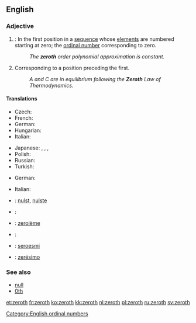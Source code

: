 {{wikipedia}}
==English==
{{ordinalbox|en||0th|1st||first|card=zero}}

===Adjective===
{{en-adj|-}}

# {{mathematics}}: In the first position in a [[sequence]] whose [[element]]s are numbered starting at zero; the [[ordinal number]] corresponding to zero.
#: ''The '''zeroth''' order polynomial approximation is constant.''
# Corresponding to a position preceding the first.
#: ''A and C are in equilibrium following the '''Zeroth''' Law of Thermodynamics.''

====Translations====
{{trans-top|ordinal number corresponding to zero}}
* Czech: {{t-|cs|nultý|m}}
* French: {{t+|fr|zérotième}}
* German: {{t|de|nullte}}
* Hungarian: {{t+|hu|nulladik}}
* Italian: {{t-|it|zeresimo}}
{{trans-mid}}
* Japanese: {{t|ja|第零|tr=dairei|sc=Jpan}}, {{t|ja|第ゼロ|tr=daizero|sc=Jpan}}, {{t|ja|零番目|tr=reiban-me|sc=Jpan}}, {{t|ja|ゼロ番目|tr=zeroban-me|sc=Jpan}}
* Polish: {{t+|pl|zerowy|m}}
* Russian: {{t+|ru|нулевой|tr=nul'evój}}
* Turkish: {{t|tr|sıfırıncı}}
{{trans-bottom}}

{{trans-top|corresponding to a position preceding the first}}
* German: {{t|de|nullte}}
{{trans-mid}}
* Italian: {{t-|it|zeresimo}}
{{trans-bottom}}

{{checktrans-top}}
* {{ttbc|nl}}: [[nulst]], [[nulste]]
* {{ttbc|eo}}: {{t-|eo|nula|xs=Esperanto}}
* {{ttbc|fr}}: [[zeroième]]
{{trans-mid}}
* {{ttbc|no}}: {{t-|no|nulte}}
* {{ttbc|nov}}: [[seroesmi]]
* {{ttbc|pt}}: [[zerésimo]]
{{trans-bottom}}

===See also===
* [[null]]
* [[0th]]

[[Category:English ordinal numbers]]

[[et:zeroth]]
[[fr:zeroth]]
[[ko:zeroth]]
[[kk:zeroth]]
[[nl:zeroth]]
[[pl:zeroth]]
[[ru:zeroth]]
[[sv:zeroth]]